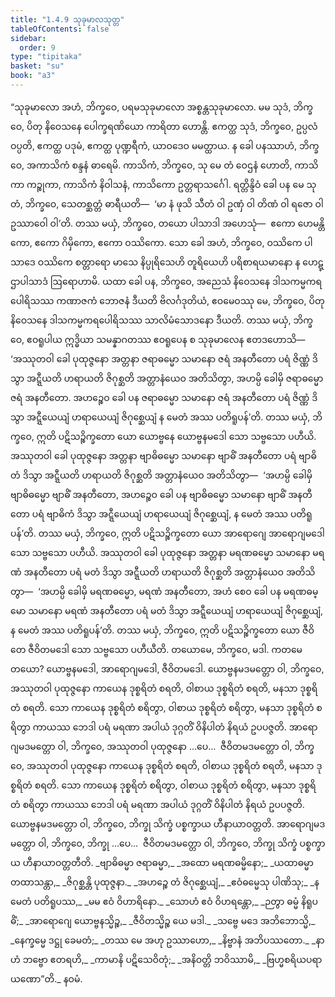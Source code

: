 ```yaml
---
title: "1.4.9 သုခုမာလသုတ္တ"
tableOfContents: false
sidebar:
  order: 9
type: "tipitaka"
basket: "su"
book: "a3"
---
```



<DynamicBreadcrumb />

<Division number="39" book="a3" e="ch" v="15" p="143">

<Paragraph number="249" book="a3">
“သုခုမာလော အဟံ, ဘိက္ခဝေ, ပရမသုခုမာလော အစ္စန္တသုခုမာလော. မမ သုဒံ, ဘိက္ခဝေ, ပိတု နိဝေသနေ ပေါက္ခရဏိယော ကာရိတာ ဟောန္တိ. ဧကတ္ထ သုဒံ, ဘိက္ခဝေ, ဥပ္ပလံ ဝပ္ပတိ, ဧကတ္ထ ပဒုမံ, ဧကတ္ထ ပုဏ္ဍရီကံ, ယာဝဒေဝ မမတ္ထာယ. န ခေါ ပနဿာဟံ, ဘိက္ခဝေ, အကာသိကံ စန္ဒနံ ဓာရေမိ. ကာသိကံ, ဘိက္ခဝေ, သု မေ တံ ဝေဌနံ ဟောတိ, ကာသိကာ ကဉ္စုကာ, ကာသိကံ နိဝါသနံ, ကာသိကော ဥတ္တရာသင်္ဂေါ. ရတ္တိန္ဒိဝံ ခေါ ပန မေ သု တံ, ဘိက္ခဝေ, သေတစ္ဆတ္တံ ဓာရီယတိ—  ‘မာ နံ ဖုသိ သီတံ ဝါ ဥဏှံ ဝါ တိဏံ ဝါ ရဇော ဝါ ဥဿာဝေါ ဝါ’တိ.
</Paragraph>

<Paragraph number="250" book="a3">
တဿ မယှံ, ဘိက္ခဝေ, တယော ပါသာဒါ အဟေသုံ—  ဧကော ဟေမန္တိကော, ဧကော ဂိမှိကော, ဧကော ဝဿိကော. သော ခေါ အဟံ, ဘိက္ခဝေ, ဝဿိကေ ပါသာဒေ ဝဿိကေ စတ္တာရော မာသေ နိပ္ပုရိသေဟိ တူရိယေဟိ ပရိစာရယမာနော န ဟေဋ္ဌာပါသာဒံ ဩရောဟာမိ. ယထာ ခေါ ပန, ဘိက္ခဝေ, အညေသံ နိဝေသနေ ဒါသကမ္မကရပေါရိသဿ ကဏာဇကံ ဘောဇနံ ဒီယတိ ဗိလင်္ဂဒုတိယံ, ဧဝမေဝဿု မေ, ဘိက္ခဝေ, ပိတု နိဝေသနေ ဒါသကမ္မကရပေါရိသဿ သာလိမံသောဒနော ဒီယတိ.
</Paragraph>

<Paragraph number="251" book="a3">
တဿ မယှံ, ဘိက္ခဝေ, ဧဝရူပါယ ဣဒ္ဓိယာ သမန္နာဂတဿ ဧဝရူပေန စ သုခုမာလေန ဧတဒဟောသိ—  ‘အဿုတဝါ ခေါ ပုထုဇ္ဇနော အတ္တနာ ဇရာဓမ္မော သမာနော ဇရံ အနတီတော ပရံ ဇိဏ္ဏံ ဒိသွာ အဋ္ဋီယတိ ဟရာယတိ ဇိဂုစ္ဆတိ အတ္တာနံယေဝ အတိသိတွာ, အဟမ္ပိ ခေါမှိ ဇရာဓမ္မော ဇရံ အနတီတော. အဟဉ္စေဝ ခေါ ပန ဇရာဓမ္မော သမာနော ဇရံ အနတီတော ပရံ ဇိဏ္ဏံ ဒိသွာ အဋ္ဋီယေယျံ ဟရာယေယျံ ဇိဂုစ္ဆေယျံ န မေတံ အဿ ပတိရူပန်’တိ. တဿ မယှံ, ဘိက္ခဝေ, ဣတိ ပဋိသဉ္စိက္ခတော ယော ယောဗ္ဗနေ ယောဗ္ဗနမဒေါ သော သဗ္ဗသော ပဟီယိ.
</Paragraph>

<Paragraph number="252" book="a3">
အဿုတဝါ ခေါ ပုထုဇ္ဇနော အတ္တနာ ဗျာဓိဓမ္မော သမာနော ဗျာဓိံ အနတီတော ပရံ ဗျာဓိတံ ဒိသွာ အဋ္ဋီယတိ ဟရာယတိ ဇိဂုစ္ဆတိ အတ္တာနံယေဝ အတိသိတွာ—  ‘အဟမ္ပိ ခေါမှိ ဗျာဓိဓမ္မော ဗျာဓိံ အနတီတော, အဟဉ္စေဝ ခေါ ပန ဗျာဓိဓမ္မော သမာနော ဗျာဓိံ အနတီတော ပရံ ဗျာဓိကံ ဒိသွာ အဋ္ဋီယေယျံ ဟရာယေယျံ ဇိဂုစ္ဆေယျံ, န မေတံ အဿ ပတိရူပန်’တိ. တဿ မယှံ, ဘိက္ခဝေ, ဣတိ ပဋိသဉ္စိက္ခတော ယော အာရောဂျေ အာရောဂျမဒေါ သော သဗ္ဗသော ပဟီယိ.
</Paragraph>

<Paragraph number="253" book="a3">
အဿုတဝါ ခေါ ပုထုဇ္ဇနော အတ္တနာ မရဏဓမ္မော သမာနော မရဏံ အနတီတော ပရံ မတံ ဒိသွာ အဋ္ဋီယတိ ဟရာယတိ ဇိဂုစ္ဆတိ အတ္တာနံယေဝ အတိသိတွာ—  ‘အဟမ္ပိ ခေါမှိ မရဏဓမ္မော, မရဏံ အနတီတော, အဟံ စေဝ ခေါ ပန မရဏဓမ္မော သမာနော မရဏံ အနတီတော ပရံ မတံ ဒိသွာ အဋ္ဋီယေယျံ ဟရာယေယျံ ဇိဂုစ္ဆေယျံ, န မေတံ အဿ ပတိရူပန်’တိ. တဿ မယှံ, ဘိက္ခဝေ, ဣတိ ပဋိသဉ္စိက္ခတော ယော ဇီဝိတေ ဇီဝိတမဒေါ သော သဗ္ဗသော ပဟီယီတိ.
</Paragraph>

<Paragraph number="254" book="a3">
တယောမေ, ဘိက္ခဝေ, မဒါ. ကတမေ တယော? ယောဗ္ဗနမဒေါ, အာရောဂျမဒေါ, ဇီဝိတမဒေါ. ယောဗ္ဗနမဒမတ္တော ဝါ, ဘိက္ခဝေ, အဿုတဝါ ပုထုဇ္ဇနော ကာယေန ဒုစ္စရိတံ စရတိ, ဝါစာယ ဒုစ္စရိတံ စရတိ, မနသာ ဒုစ္စရိတံ စရတိ. သော ကာယေန ဒုစ္စရိတံ စရိတွာ, ဝါစာယ ဒုစ္စရိတံ စရိတွာ, မနသာ ဒုစ္စရိတံ စရိတွာ ကာယဿ ဘေဒါ ပရံ မရဏာ အပါယံ ဒုဂ္ဂတိံ ဝိနိပါတံ နိရယံ ဥပပဇ္ဇတိ. အာရောဂျမဒမတ္တော ဝါ, ဘိက္ခဝေ, အဿုတဝါ ပုထုဇ္ဇနော …ပေ…  ဇီဝိတမဒမတ္တော ဝါ, ဘိက္ခဝေ, အဿုတဝါ ပုထုဇ္ဇနော ကာယေန ဒုစ္စရိတံ စရတိ, ဝါစာယ ဒုစ္စရိတံ စရတိ, မနသာ ဒုစ္စရိတံ စရတိ. သော ကာယေန ဒုစ္စရိတံ စရိတွာ, ဝါစာယ ဒုစ္စရိတံ စရိတွာ, မနသာ ဒုစ္စရိတံ စရိတွာ ကာယဿ ဘေဒါ ပရံ မရဏာ အပါယံ ဒုဂ္ဂတိံ ဝိနိပါတံ နိရယံ ဥပပဇ္ဇတိ.
</Paragraph>

<Paragraph number="255" book="a3">
ယောဗ္ဗနမဒမတ္တော ဝါ, ဘိက္ခဝေ, ဘိက္ခု သိက္ခံ ပစ္စက္ခာယ ဟီနာယာဝတ္တတိ. အာရောဂျမဒမတ္တော ဝါ, ဘိက္ခဝေ, ဘိက္ခု …ပေ…  ဇီဝိတမဒမတ္တော ဝါ, ဘိက္ခဝေ, ဘိက္ခု သိက္ခံ ပစ္စက္ခာယ ဟီနာယာဝတ္တတီတိ.
</Paragraph>

<Paragraph number="256" type="verses" book="a3">
_ဗျာဓိဓမ္မာ ဇရာဓမ္မာ,_  
_အထော မရဏဓမ္မိနော;_  
_ယထာဓမ္မာ တထာသန္တာ,_  
_ဇိဂုစ္ဆန္တိ ပုထုဇ္ဇနာ._  

</Paragraph>

<Paragraph number="257" type="verses" book="a3">
_အဟဉ္စေ တံ ဇိဂုစ္ဆေယျံ,_  
_ဧဝံဓမ္မေသု ပါဏိသု;_  
_န မေတံ ပတိရူပဿ,_  
_မမ ဧဝံ ဝိဟာရိနော._  

</Paragraph>

<Paragraph number="258" type="verses" book="a3">
_သောဟံ ဧဝံ ဝိဟရန္တော,_  
_ဉတွာ ဓမ္မံ နိရူပဓိံ;_  
_အာရောဂျေ ယောဗ္ဗနသ္မိဉ္စ,_  
_ဇီဝိတသ္မိဉ္စ ယေ မဒါ._  

</Paragraph>

<Paragraph number="259" type="verses" book="a3">
_သဗ္ဗေ မဒေ အဘိဘောသ္မိ,_  
_နေက္ခမ္မေ ဒဋ္ဌု ခေမတံ;_  
_တဿ မေ အဟု ဥဿာဟော,_  
_နိဗ္ဗာနံ အဘိပဿတော._  

</Paragraph>

<Paragraph number="260" type="verses" book="a3">
_နာဟံ ဘဗ္ဗော ဧတရဟိ,_  
_ကာမာနိ ပဋိသေဝိတုံ;_  
_အနိဝတ္တိ ဘဝိဿာမိ,_  
_ဗြဟ္မစရိယပရာယဏော”တိ._  


</Paragraph>
</Division>

<Paragraph number="261" type="center" book="a3">
နဝမံ.
</Paragraph>